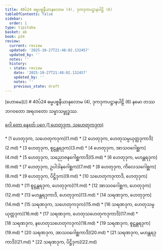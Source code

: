 ```yaml
---
title: 40ပ်24 ဓမ္မပစ္စနီယာနုလောမ (4), ဒုကဒုကပဋ္ဌာနပါဠိ (6)
tableOfContents: false
sidebar:
  order: 1
type: tipitaka
basket: ab
book: p24
review:
  current: review
  updated: '2025-10-27T21:48:02.132457'
  updated_by: ''
  notes: ''
  history:
  - state: review
    date: '2025-10-27T21:48:02.132457'
    updated_by: ''
    notes: ''
    previous_state: draft
---
```



<ReviewStatus review={frontmatter.review} showDetails={true} />

<HypothesisAnnotation frontmatter={frontmatter} />

<Paragraph type="center" book="p24">
[ဟောမေ](/)
</Paragraph>

<Paragraph type="center" book="p24">
# 40ပ်24 ဓမ္မပစ္စနီယာနုလောမ (4), ဒုကဒုကပဋ္ဌာနပါဠိ (6)
</Paragraph>

<Paragraph number="1" book="p24">
နမော တဿ ဘဂဝတော အရဟတော သမ္မာသမ္ဗုဒ္ဓဿ.

[ဂေါ တော နေxတ် ပဂေ (1 ဟေတုဒုက, သဟေတုကဒုက)](1.md)



</Paragraph>

<TableOfContents book="p24" section="40">
* [1 ဟေတုဒုက, သဟေတုကဒုက](1.md)
* [2 ဟေတုဒုက, ဟေတုသမ္ပယုတ္တဒုကာဒိ](2.md)
* [3 ဟေတုဒုက, စူဠန္တရဒုက](3.md)
* [4 ဟေတုဒုက, အာသဝဂေါစ္ဆက](4.md)
* [5 ဟေတုဒုက, သညောဇနဂေါစ္ဆကာဒိ](5.md)
* [6 ဟေတုဒုက, မဟန္တရဒုက](6.md)
* [7 ဟေတုဒုက, ဥပါဒါနဂေါစ္ဆက](7.md)
* [8 ဟေတုဒုက, ကိလေသဂေါစ္ဆက](8.md)
* [9 ဟေတုဒုက, ပိဋ္ဌိဒုက](9.md)
* [10 သဟေတုကဒုကာဒိ, ဟေတုဒုက](10.md)
* [11 စူဠန္တရဒုက, ဟေတုဒုက](11.md)
* [12 အာသဝဂေါစ္ဆက, ဟေတုဒုက](12.md)
* [13 မဟန္တရဒုကာဒိ, ဟေတုဒုက](13.md)
* [14 သရဏဒုက, ဟေတုဒုက](14.md)
* [15 သရဏဒုက, သဟေတုကဒုက](15.md)
* [16 သရဏဒုက, ဟေတုသမ္ပယုတ္တဒုက](16.md)
* [17 သရဏဒုက, ဟေတုသဟေတုကဒုကာဒိ](17.md)
* [18 သရဏဒုက, နဟေတုသဟေတုကဒုက](18.md)
* [19 သရဏဒုက, စူဠန္တရဒုက](19.md)
* [20 သရဏဒုက, အာသဝဂေါစ္ဆကာဒိ](20.md)
* [21 သရဏဒုက, မဟန္တရဒုကာဒိ](21.md)
* [22 သရဏဒုက, ပိဋ္ဌိဒုက](22.md)
</TableOfContents>